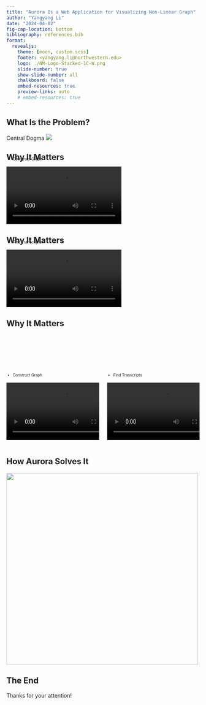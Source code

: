 ```yaml
---
title: "Aurora Is a Web Application for Visualizing Non-Linear Graph"
author: "Yangyang Li"
date: "2024-04-02"
fig-cap-location: bottom
bibliography: references.bib
format:
  revealjs: 
    theme: [moon, custom.scss]
    footer: <yangyang.li@northwestern.edu>
    logo: ./NM-Logo-Stacked-1C-W.png
    slide-number: true
    show-slide-number: all
    chalkboard: false 
    embed-resources: true
    preview-links: auto
    # embed-resources: true
---
```


## What Is the Problem? {.smaller}

Central Dogma 
![](./center_dogma.png)


## Why It Matters {.smaller auto-animate=true} 

::: {style="margin-top: -30px; font-size: .7em;"}
- Construct Graph 
:::
![](./ConstructGraph.mp4)

## Why It Matters {.smaller auto-animate=true} 

::: {style="margin-top: -30px; font-size: 0.7em;"}
- Find Transcripts 
:::
![](./GraphAlgorithm2.mp4)

## Why It Matters {.smaller auto-animate=true} 

:::: {.columns}

::: {.column width="50%"}

::: {style="margin-top: 100px; font-size: .7em;"}
- Construct Graph 
:::

![](./ConstructGraph.mp4)
:::

::: {.column width="50%"}

::: {style="margin-top: 100px; font-size: 0.7em;"}
- Find Transcripts 
:::
![](./GraphAlgorithm2.mp4)
:::

::::



<!-- ## Why It Matters {.smaller} -->

<!-- :::: {.columns} -->

<!-- ::: {.column width="50%"} -->

<!-- ::: {style="margin-top: 100px; font-size: .7em;"} -->
<!-- - Construct Graph  -->
<!-- ::: -->

<!-- ![](./ConstructGraph.mp4) -->
<!-- ::: -->

<!-- ::: {.column width="50%"} -->

<!-- ::: {style="margin-top: 100px; font-size: 0.7em;"} -->
<!-- - Find Transcripts  -->
<!-- ::: -->
<!-- ![](./video/media/videos/main/1080p60/GraphAlgorithm2.mp4) -->
<!-- ::: -->

<!-- :::: -->

## How Aurora Solves It  {.smaller}

[![](./aurora1.png){height=500}](https://yangyangli.top/aurora/app.html){preview-link="true"}

<!-- [Aurora](https://yangyangli.top/aurora/app.html){preview-link="true"} -->

<!-- ## What does Non-Linear Transcriptomes mean? -->

<!-- ![](./Figure1B.png){height=500} -->

<!-- ::: aside  -->
<!-- borrow from Tingyou -->
<!-- ::: -->


<!-- ## Why graph algorithm?  -->
<!-- - Graph algorithms are well-suited to transcript assembly. -->
<!-- - Graph algorithms can handle the complexity trancript structures. -->
<!-- - Modeling transcript assembly using graph algorithms has led to significant advances in our understanding of non-linear variants. -->

<!-- Classic example: Splice Graph [@Heber2002Jul] -->

<!-- ## From Reads to Graphs  -->

<!-- ![](./Figure1A.png){height=500} -->

<!-- ::: aside  -->
<!-- borrow from Tingyou -->
<!-- ::: -->

<!-- ## Graph-based representation of non-linear transcript {.smaller} -->

<!-- :::: {.columns} -->

<!-- ::: {.column width="50%"} -->

<!-- ::: {style="margin-top: 50px; font-size: 0.8em;"} -->
<!-- ![](./video/media/videos/main/1080p60/GraphGenerationExample.mp4){height=300 fig-align="center"} -->
<!-- ::: -->

<!-- ::: -->

<!-- ::: {.column width="50%"} -->

<!-- ::: {style="margin-top: 50px; font-size: 0.8em;"} -->

<!-- ### Vertices -->

<!-- Vertices (a.k.a nodes) represent the transcriptome regions (may include multiple exons) between breakpoints. -->

<!-- ### Edges -->

<!-- Edges are the non-linear structure variantation (duplication, inversion ...) happend on transcriptome. -->
<!-- ::: -->

<!-- ::: {.callout-note } -->
<!-- We build  the graph for every gene. -->
<!-- ::: -->
<!-- ::: -->


<!-- ::: {.notes} -->
<!-- ::: -->

<!-- :::: -->



<!-- ## Splice Graph vs Non-Linear Graph  {.smaller} -->

<!-- ::: {layout-ncol=2} -->

<!-- ![Figure A: Splice Graph [@BibEntry2023Mar]](./sp.png){height=200 width=400} -->

<!-- ![Figure B: Non-Linear Graph (borrow from Tingyou)](./Figure2A.png){width=600} -->

<!-- ::: -->


<!-- ## Detecting Non-Linear Transcripts  -->

<!-- :::: {.columns} -->

<!-- ::: {.column width="50%"} -->

<!-- ::: {style="margin-top: 100px; font-size: .7em;"} -->
<!-- - Construct Graph  -->
<!-- ::: -->

<!-- ![](./ConstructGraph.mp4) -->
<!-- ::: -->

<!-- ::: {.column width="50%"} -->

<!-- ::: {style="margin-top: 100px; font-size: 0.7em;"} -->
<!-- - Find Transcripts  -->
<!-- ::: -->
<!-- ![](./video/media/videos/main/1080p60/GraphAlgorithm2.mp4) -->
<!-- ::: -->

<!-- :::: -->


<!-- ## Graph-based representation of transcript  {.smaller} -->

<!-- :::: {.columns} -->

<!-- ::: {.column width="50%"} -->
<!-- ![](./case1.png){height=500 width=400} -->
<!-- : Figure A: Case 1  -->

<!-- ::: -->

<!-- ::: {.column width="50%"} -->
<!-- ![](./case3.png) -->
<!-- : Figure B: Case 2 -->

<!-- ::: -->

<!-- :::: -->


## The End {.center}

:::  {.r-fit-text}
Thanks for your attention!
:::

<!-- ## Summary   -->


<!-- ::: {.callout-tip} -->
<!-- ## Let's go back to biology  -->

<!-- ::: -->

<!-- - Detect non-linear transcript  -->
<!-- - Provide new perspective to analyze long-read rna-seq data -->
<!-- - Detect complex transcript structures -->



<!-- ## Tree Algorithm: Why manipulate intervals -->

<!-- ::: {style="margin-top: 0px;"} -->
<!-- - One of fundamental and important tasks in bioinformatics -->
<!-- - Identify overlapping exons, introns, or regulatory regions -->
<!-- - Compare genomic intervals between different samples -->
<!-- - Detect candidate genes or regulatory elements. -->
<!-- - Detect structural variants. -->
<!-- ::: -->

<!-- ::: {.callout-caution} -->
<!-- Math and theory will come. -->
<!-- ::: -->



<!-- ::: {style="margin-top: 50px; font-size: .4em;"} -->
<!-- | Command           | Mean[s] | Min[s] | Max[s] | Relative | -->
<!-- | :---------------- | ------: | -----: | -----: | -------: | -->
<!-- | `coitree-neon`    |  5.636  | 5.386 | 7.295 |     1.00 | -->
<!-- | `coitree-default` |  6.351 | 6.304 | 6.406 |     1.13 | -->
<!-- | `bedtools`        |  223.421 | 223.585 | 224.342  |     44.60 | -->
<!-- | `ailist`          |  6.559 | 6.508 | 6.743 |     1.16 | -->
<!-- :  Table 4: A (4,816,112)  VS B-unsorted (44,426,501)  {tbl-colwidths="[55,25,25,25,25]"} -->

<!-- ## References -->

<!-- ::: {#refs} -->
<!-- ::: -->

